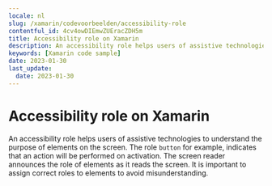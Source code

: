 ```yaml
---
locale: nl
slug: /xamarin/codevoorbeelden/accessibility-role
contentful_id: 4cv4owDIEmwZUEracZDH5m
title: Accessibility role on Xamarin
description: An accessibility role helps users of assistive technologies to understand the purpose of elements on the screen.
keywords: [Xamarin code sample]
date: 2023-01-30
last_update:
  date: 2023-01-30
---
```


# Accessibility role on Xamarin

An accessibility role helps users of assistive technologies to understand the purpose of elements on the screen. The role `button` for example, indicates that an action will be performed on activation. The screen reader announces the role of elements as it reads the screen. It is important to assign correct roles to elements to avoid misunderstanding.

<CodeSample id="accessibility-role" locale="nl" platform="xamarin"/>
